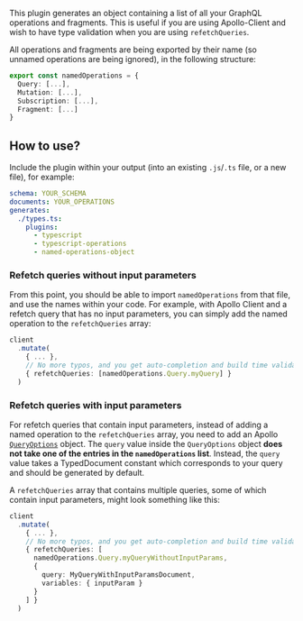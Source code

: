 

<PackageHeader />

This plugin generates an object containing a list of all your GraphQL operations and fragments. This is useful if you are using Apollo-Client and wish to have type validation when you are using `refetchQueries`.

All operations and fragments are being exported by their name (so unnamed operations are being ignored), in the following structure:

```ts
export const namedOperations = {
  Query: [...],
  Mutation: [...],
  Subscription: [...],
  Fragment: [...]
}
```

<PackageApiDocs />

## How to use?

Include the plugin within your output (into an existing `.js`/`.ts` file, or a new file), for example:

```yaml
schema: YOUR_SCHEMA
documents: YOUR_OPERATIONS
generates:
  ./types.ts:
    plugins:
      - typescript
      - typescript-operations
      - named-operations-object
```

### Refetch queries without input parameters

From this point, you should be able to import `namedOperations` from that file, and use the names within your code. For example, with Apollo Client and a refetch query that has no input parameters, you can simply add the named operation to the `refetchQueries` array:

```ts
client
  .mutate(
    { ... },
    // No more typos, and you get auto-completion and build time validation
    { refetchQueries: [namedOperations.Query.myQuery] }
  )
```

### Refetch queries with input parameters

For refetch queries that contain input parameters, instead of adding a named operation to the `refetchQueries` array, you need to add an Apollo [`QueryOptions`](https://www.apollographql.com/docs/react/data/queries/#options) object. The `query` value inside the `QueryOptions` object **does not take one of the entries in the `namedOperations` list**. Instead, the `query` value takes a TypedDocument constant which corresponds to your query and should be generated by default.

A `refetchQueries` array that contains multiple queries, some of which contain input parameters, might look something like this:

```ts
client
  .mutate(
    { ... },
    // No more typos, and you get auto-completion and build time validation
    { refetchQueries: [
      namedOperations.Query.myQueryWithoutInputParams,
      {
        query: MyQueryWithInputParamsDocument,
        variables: { inputParam }
      }
    ] }
  )
```
